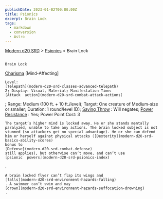 ```yaml
---
publishDate: 2023-01-02T00:00:00Z
title: Psionics
excerpt: Brain Lock
tags:
  - markdown
  - conversion
  - Astro
---
```


[Modern d20 SRD](/#modernD20) > [Psionics](modern-d20-srd-psionics-index) > Brain Lock

##

    Brain Lock

[Charisma](modern-d20-srd-basics-ability-scores)
[Mind-Affecting]

    Level:
    [Telepath](modern-d20-srd-classes-advanced-telepath)
    2; Display: Visual, Material; Manifestation Time:
    [Attack  action](modern-d20-srd-combat-attack-actions)
; Range: Medium (100 ft. + 10 ft./level); Target: One creature of Medium-size or smaller; Duration: 1 round/level (D);
[Saving Throw](modern-d20-srd-basics-saving-throws)
: Will negates;
[Power Resistance](modern-d20-srd-special-abilities-power-resistance)
: Yes; Power Point Cost: 3

    The target’s higher mind is locked away. He or she stands mentally paralyzed, unable to take any actions. The brain locked subject is not stunned (so attackers get no special advantage). He or she can defend him or herself against physical attacks ([Dexterity](modern-d20-srd-basics-ability-scores)
    bonus to
    [Defense](modern-d20-srd-combat-defense)
    still applies), but otherwise can’t move, and can’t use
    [psionic  powers](modern-d20-srd-psionics-index)
.

    A brain locked flyer can’t flap its wings and
    [falls](modern-d20-srd-environment-hazards-falling)
    . A swimmer can’t swim and may
    [drown](modern-d20-srd-environment-hazards-suffocation-drowning)
    .
